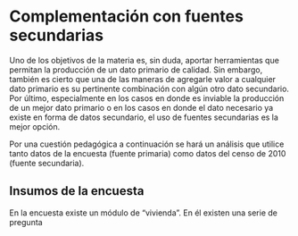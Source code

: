 # Complementación con fuentes secundarias

Uno de los objetivos de la materia es, sin duda, aportar herramientas que permitan la producción de un dato primario de calidad. Sin embargo, también es cierto que una de las maneras de agregarle valor a cualquier dato primario es su pertinente combinación con algún otro dato secundario. Por último, especialmente en los casos en donde es inviable la producción de un mejor dato primario o en los casos en donde el dato necesario ya existe en forma de datos secundario, el uso de fuentes secundarias es la mejor opción.

Por una cuestión pedagógica a continuación se hará un análisis que utilice tanto datos de la encuesta (fuente primaria) como datos del censo de 2010 (fuente secundaria).

## Insumos de la encuesta

En la encuesta existe un módulo de "vivienda". En él existen una serie de pregunta
